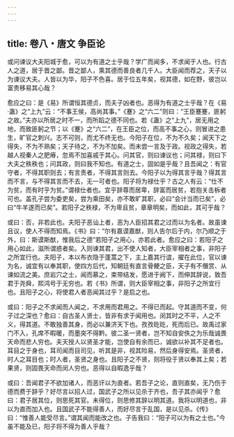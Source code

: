 ```yaml
---
---
---
```

title: 卷八・唐文 争臣论
---

或问谏议大夫阳城于愈，可以为有道之士乎哉？学广而闻多，不求闻于人也。行古人之道，居于晋之鄙。晋之鄙人，熏其德而善良者几千人。大臣闻而荐之，天子以为谏议大夫。人皆以为华，阳子不色喜。居于位五年矣，视其德，如在野，彼岂以富贵移易其心哉？

愈应之曰：是《易》所谓恒其德贞，而夫子凶者也。恶得为有道之士乎哉？在《易·蛊》之“上九”云：“不事王侯，高尚其事。”《蹇》之“六二”则曰：“王臣蹇蹇，匪躬之故。”夫亦以所居之时不一，而所蹈之德不同也。若《蛊》之“上九”，居无用之地，而致匪躬之节；以《蹇》之“六二”，在王臣之位，而高不事之心，则冒进之患生，旷官之刺兴。志不可则，而尤不终无也。今阳子在位，不为不久矣；闻天下之得失，不为不熟矣；天子待之，不为不加矣。而未尝一言及于政。视政之得失，若越人视秦人之肥瘠，忽焉不加喜戚于其心。问其官，则曰谏议也；问其禄，则曰下大夫之秩秩也；问其政，则曰我不知也。有道之士，固如是乎哉？且吾闻之：有官守者，不得其职则去；有言责者，不得其言则去。今阳子以为得其言乎哉？得其言而不言，与不得其言而不去，无一可者也。阳子将为禄仕乎？古之人有云：“仕不为贫，而有时乎为贫。”谓禄仕者也。宜乎辞尊而居卑，辞富而居贫，若抱关击柝者可也。盖孔子尝为委吏矣，尝为乘田矣，亦不敢旷其职，必曰“会计当而已矣”，必曰“牛羊遂而已矣”。若阳子之秩禄，不为卑且贫，章章明矣，而如此，其可乎哉？

或曰：否，非若此也。夫阳子恶讪上者，恶为人臣招其君之过而以为名者。故虽谏且议，使人不得而知焉。《书》曰：“尔有嘉谟嘉猷，则人告尔后于内，尔乃顺之于外，曰：斯谟斯猷，惟我后之德”若阳子之用心，亦若此者。愈应之曰：若阳子之用心如此，滋所谓惑者矣。入则谏其君，出不使人知者，大臣宰相者之事，非阳子之所宜行也。夫阳子，本以布衣隐于蓬蒿之下，主上嘉其行谊，擢在此位，官以谏为名，诚宜有以奉其职，使四方后代，知朝廷有直言骨鲠之臣，天子有不僭赏、从谏如流之美。庶岩穴之士，闻而慕之，束带结发，愿进于阙下，而伸其辞说，致吾君于尧舜，熙鸿号于无穷也。若《书》所谓，则大臣宰相之事，非阳子之所宜行也。且阳子之心，将使君人者恶闻其过乎？是启之也。

或曰：阳子之不求闻而人闻之，不求用而君用之。不得已而起。守其道而不变，何子过之深也？愈曰：自古圣人贤士，皆非有求于闻用也。闵其时之不平，人之不义，得其道。不敢独善其身，而必以兼济天下也。孜孜矻矻，死而后已。故禹过家门不入，孔席不暇暖，而墨突不得黔。彼二圣一贤者，岂不知自安佚之为乐哉诚畏天命而悲人穷也。夫天授人以贤圣才能，岂使自有余而已，诚欲以补其不足者也。耳目之于身也，耳司闻而目司见，听其是非，视其险易，然后身得安焉。圣贤者，时人之耳目也；时人者，圣贤之身也。且阳子之不贤，则将役于贤以奉其上矣；若果贤，则固畏天命而闵人穷也。恶得以自暇逸乎哉？

或曰：吾闻君子不欲加诸人，而恶讦以为直者。若吾子之论，直则直矣，无乃伤于德而费于辞乎？好尽言以招人过，国武子之所以见杀于齐也，吾子其亦闻乎？愈曰：君子居其位，则思死其官。未得位，则思修其辞以明其道。我将以明道也，非以为直而加入也。且国武子不能得善人，而好尽言于乱国，是以见杀。《传》曰：“惟善人能受尽言。”谓其闻而能改之也。子告我曰：“阳子可以为有之士也。”今虽不能及已，阳子将不得为善人乎哉？

